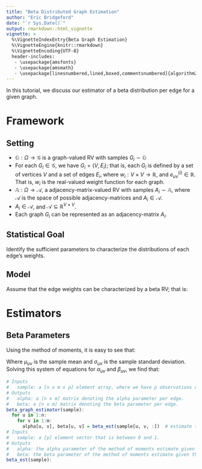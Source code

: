 ```yaml
---
title: "Beta Distributed Graph Estimation"
author: "Eric Bridgeford"
date: "`r Sys.Date()`"
output: rmarkdown::html_vignette
vignette: >
  %\VignetteIndexEntry{Beta Graph Estimation}
  %\VignetteEngine{knitr::rmarkdown}
  %\VignetteEncoding{UTF-8}
  header-includes:
   - \usepackage{amsfonts}
   - \usepackage{amsmath}
   - \usepackage[linesnumbered,lined,boxed,commentsnumbered]{algorithm2e}
---
```


In this tutorial, we discuss our estimator of a beta distribution per edge for a given graph.

# Framework

## Setting

+ $\mathbb{G}: \Omega \rightarrow \mathcal{G}$ is a graph-valued RV with samples $G_i \sim \mathbb{G}$
+ For each $G_i \in \mathcal{G}$, we have $G_i = (V, E_i)$; that is, each $G_i$ is defined by a set of vertices $V$ and a set of edges $E_i$, where $w_i: V \times V \rightarrow \mathbb{R}$, and $e_{uv}^{(i)} \in \mathbb{R}$. That is, $w_i$ is the real-valued weight function for each graph.
+ $\mathbb{A}: \Omega \rightarrow \mathcal{A}$, a adjacency-matrix-valued RV with samples $A_i \sim \mathbb{A}$, where $\mathcal{A}$ is the space of possible adjacency-matrices and $A_i \in \mathcal{A}$.
+ $A_i \in \mathcal{A}$, and $\mathcal{A} \subseteq \mathbb{R}^{V \times V}$. 
+ Each graph $G_i$ can be represented as an adjacency-matrix $A_i$.

## Statistical Goal

Identify the sufficient parameters to characterize the distributions of each edge's weights.

## Model

Assume that the edge weights can be characterized by a beta RV; that is:

\begin{align}
  \mathbb{A}_{uv} \sim Beta(\alpha_{uv}, \beta_{uv})
\end{align}


# Estimators

## Beta Parameters

Using the method of moments, it is easy to see that:

\begin{align*}
  \mu_{uv} = \mathbb{E}_{\mathbb{A}_{uv}}[A_{uv}] = \frac{\alpha_{uv}}{\alpha_{uv} + \beta_{uv}} \\
  \sigma_{uv}^2 = \mathbb{E}_{\mathbb{A}_{uv}}[(A_{uv} - \mu_{uv})^2] = \frac{\alpha_{uv}\beta_{uv}}{(_{uv} + \beta_{uv})^2(\alpha_{uv} + \beta_{uv} + 1)}
\end{align*}

Where $\mu_{uv}$ is the sample mean and $\sigma_{uv}$ is the sample standard deviation. Solving this system of equations for $\alpha_{uv}$ and $\beta_{uv}$, we find that:

\begin{align*}
    \alpha_{uv} &= \left(\frac{1 - \mu_{uv}}{\sigma_{uv}^2} - \frac{1}{\mu_{uv}}\right)\mu_{uv}^2 \\
    \beta_{uv} &= \alpha_{uv} \left(\frac{1}{\mu_{uv}} - 1\right)
\end{align*}

```r
# Inputs
#   sample: a [n x m x p] element array, where we have p observations of nxm graphs.
# Outputs
#   alpha: a [n x m] matrix denoting the alpha parameter per edge.
#   beta: a [n x m] matrix denoting the beta parameter per edge.
beta_graph_estimator(sample):
  for u in 1:n:
    for v in 1:m:
      alpha[u, v], beta[u, v] = beta_est(sample[u, v, :])  # estimate the parameters given the u, v edge from all samples
# Inputs
#   sample: a [p] element vector that is between 0 and 1.
# Outputs
#   alpha: the alpha parameter of the method of moments estimate given the sample.
#   beta: the beta parameter of the method of moments estimate given the sample.
beta_est(sample):
  
```


